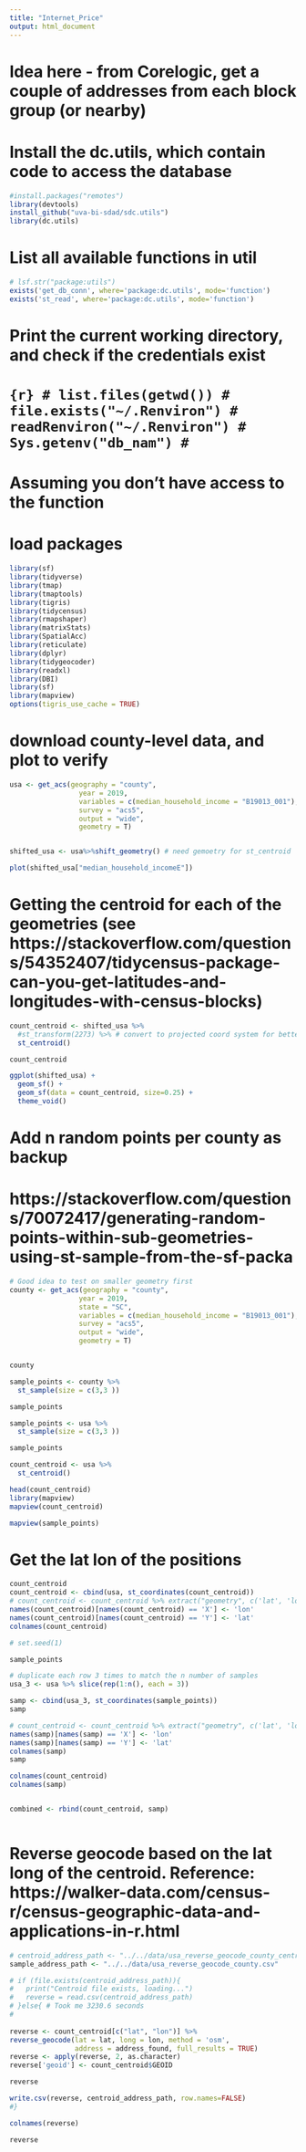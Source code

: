 ```yaml
---
title: "Internet_Price"
output: html_document
---
```


# Idea here - from Corelogic, get a couple of addresses from each block group (or nearby)
# Install the dc.utils, which contain code to access the database
```r
#install.packages("remotes")
library(devtools)
install_github("uva-bi-sdad/sdc.utils")
library(dc.utils)

```

# List all available functions in util
```r
# lsf.str("package:utils")
exists('get_db_conn', where='package:dc.utils', mode='function')
exists('st_read', where='package:dc.utils', mode='function')
```

# Print the current working directory, and check if the credentials exist
# ```{r}
# list.files(getwd())
# file.exists("~/.Renviron")
# readRenviron("~/.Renviron")
# Sys.getenv("db_nam")
# ```

# Assuming you don't have access to the function

<!-- ```{r} -->
<!-- get_db_conn <- -->
<!--   function(db_name = Sys.getenv("db_nam"), -->
<!--            db_host = Sys.getenv("db_hst"), -->
<!--            db_port = Sys.getenv("db_prt"), -->
<!--            db_user = Sys.getenv("db_usr"), -->
<!--            db_pass = Sys.getenv("db_pwd")) { -->
<!--     RPostgreSQL::dbConnect( -->
<!--       drv = RPostgreSQL::PostgreSQL(), -->
<!--       dbname = db_name, -->
<!--       host = db_host, -->
<!--       port = db_port, -->
<!--       user = db_user, -->
<!--       password = db_pass -->
<!--     ) -->
<!--   } -->
<!-- ``` -->



# load packages
```r
library(sf)
library(tidyverse)
library(tmap)
library(tmaptools)
library(tigris)
library(tidycensus)
library(rmapshaper)
library(matrixStats)
library(SpatialAcc)
library(reticulate)
library(dplyr)
library(tidygeocoder)
library(readxl)
library(DBI)
library(sf)
library(mapview)
options(tigris_use_cache = TRUE)
```

# download county-level data, and plot to verify

```r
usa <- get_acs(geography = "county",
                 year = 2019,
                 variables = c(median_household_income = "B19013_001"),
                 survey = "acs5",
                 output = "wide",
                 geometry = T) 


shifted_usa <- usa%>%shift_geometry() # need gemoetry for st_centroid

plot(shifted_usa["median_household_incomeE"])
```

# Getting the centroid for each of the geometries (see https://stackoverflow.com/questions/54352407/tidycensus-package-can-you-get-latitudes-and-longitudes-with-census-blocks)
```r
count_centroid <- shifted_usa %>% 
  #st_transform(2273) %>% # convert to projected coord system for better centroid
  st_centroid()

count_centroid

ggplot(shifted_usa) +
  geom_sf() +
  geom_sf(data = count_centroid, size=0.25) +
  theme_void()
```

# Add n random points per county as backup
# https://stackoverflow.com/questions/70072417/generating-random-points-within-sub-geometries-using-st-sample-from-the-sf-packa
```r
# Good idea to test on smaller geometry first
county <- get_acs(geography = "county",
                 year = 2019,
                 state = "SC",
                 variables = c(median_household_income = "B19013_001"),
                 survey = "acs5",
                 output = "wide",
                 geometry = T) 


county

sample_points <- county %>% 
  st_sample(size = c(3,3 ))

sample_points
```

```r
sample_points <- usa %>% 
  st_sample(size = c(3,3 ))

sample_points
```

```r
count_centroid <- usa %>% 
  st_centroid()

head(count_centroid)
library(mapview)
mapview(count_centroid)
```


```r
mapview(sample_points)
```


# Get the lat lon of the positions
```r
count_centroid
count_centroid <- cbind(usa, st_coordinates(count_centroid))
# count_centroid <- count_centroid %>% extract("geometry", c('lat', 'lon'), '\\((.*), (.*)\\)', convert = TRUE)
names(count_centroid)[names(count_centroid) == 'X'] <- 'lon'
names(count_centroid)[names(count_centroid) == 'Y'] <- 'lat'
colnames(count_centroid)
```


```r
# set.seed(1) 

sample_points

# duplicate each row 3 times to match the n number of samples
usa_3 <- usa %>% slice(rep(1:n(), each = 3))

samp <- cbind(usa_3, st_coordinates(sample_points))
samp

# count_centroid <- count_centroid %>% extract("geometry", c('lat', 'lon'), '\\((.*), (.*)\\)', convert = TRUE)
names(samp)[names(samp) == 'X'] <- 'lon'
names(samp)[names(samp) == 'Y'] <- 'lat'
colnames(samp)
samp
```

```r
colnames(count_centroid)
colnames(samp)


combined <- rbind(count_centroid, samp)
```


<!-- # Not all of the addresses returned a price point, so instead we should retrieve N points within each county to reverse geo code (https://stackoverflow.com/questions/52248394/get-census-tract-from-lat-lon-using-tigris) -->

```r

```


# Reverse geocode based on the lat long of the centroid. Reference: https://walker-data.com/census-r/census-geographic-data-and-applications-in-r.html
```r
# centroid_address_path <- "../../data/usa_reverse_geocode_county_centroid.csv"
sample_address_path <- "../../data/usa_reverse_geocode_county.csv"

# if (file.exists(centroid_address_path)){
#   print("Centroid file exists, loading...")
#   reverse = read.csv(centroid_address_path)
# }else{ # Took me 3230.6 seconds
#   
  
reverse <- count_centroid[c("lat", "lon")] %>%
reverse_geocode(lat = lat, long = lon, method = 'osm',
                address = address_found, full_results = TRUE) 
reverse <- apply(reverse, 2, as.character)
reverse['geoid'] <- count_centroid$GEOID

reverse

write.csv(reverse, centroid_address_path, row.names=FALSE)  
#}

colnames(reverse)
```
```r
reverse
```

